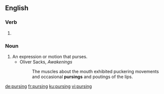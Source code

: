 
==English==

===Verb===
{{head|en|present participle}}

# {{present participle of|purse|lang=en}}

===Noun===
{{en-noun}}

# An expression or motion that purses.
#* Oliver Sacks, ''Awakenings''
#*: The muscles about the mouth exhibited puckering movements and occasional '''pursings''' and poutings of the lips.

[[de:pursing]]
[[fr:pursing]]
[[ku:pursing]]
[[vi:pursing]]